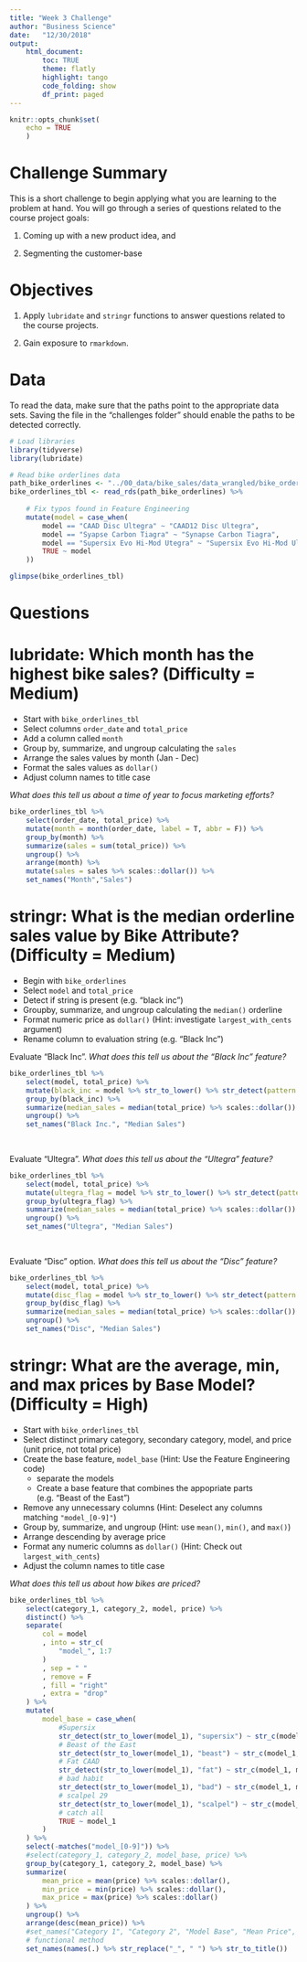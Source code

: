 ```yaml
---
title: "Week 3 Challenge"
author: "Business Science"
date:   "12/30/2018"
output: 
    html_document:
        toc: TRUE
        theme: flatly
        highlight: tango
        code_folding: show
        df_print: paged
---
```


```r
knitr::opts_chunk$set(
    echo = TRUE
    )
```

# Challenge Summary

This is a short challenge to begin applying what you are learning to the problem at hand. You will go through a series of questions related to the course project goals: 

1. Coming up with a new product idea, and 

2. Segmenting the customer-base

# Objectives

1. Apply `lubridate` and `stringr` functions to answer questions related to the course projects. 
 
2. Gain exposure to `rmarkdown`.

# Data

To read the data, make sure that the paths point to the appropriate data sets. Saving the file in the "challenges folder" should enable the paths to be detected correctly. 

```r
# Load libraries
library(tidyverse)
library(lubridate)
```

```r
# Read bike orderlines data
path_bike_orderlines <- "../00_data/bike_sales/data_wrangled/bike_orderlines.rds"
bike_orderlines_tbl <- read_rds(path_bike_orderlines) %>%
    
    # Fix typos found in Feature Engineering
    mutate(model = case_when(
        model == "CAAD Disc Ultegra" ~ "CAAD12 Disc Ultegra",
        model == "Syapse Carbon Tiagra" ~ "Synapse Carbon Tiagra",
        model == "Supersix Evo Hi-Mod Utegra" ~ "Supersix Evo Hi-Mod Ultegra",
        TRUE ~ model
    ))

glimpse(bike_orderlines_tbl)
```



# Questions

# lubridate: Which month has the highest bike sales? (Difficulty = Medium)

- Start with `bike_orderlines_tbl`
- Select columns `order_date` and `total_price`
- Add a column called `month`
- Group by, summarize, and ungroup calculating the `sales`
- Arrange the sales values by month (Jan - Dec)
- Format the sales values as `dollar()`
- Adjust column names to title case

_What does this tell us about a time of year to focus marketing efforts?_

```r
bike_orderlines_tbl %>%
    select(order_date, total_price) %>%
    mutate(month = month(order_date, label = T, abbr = F)) %>%
    group_by(month) %>%
    summarize(sales = sum(total_price)) %>%
    ungroup() %>%
    arrange(month) %>%
    mutate(sales = sales %>% scales::dollar()) %>%
    set_names("Month","Sales")


```


# stringr: What is the median orderline sales value by Bike Attribute? (Difficulty = Medium)

- Begin with `bike_orderlines`
- Select `model` and `total_price`
- Detect if string is present (e.g. "black inc")
- Groupby, summarize, and ungroup calculating the `median()` orderline
- Format numeric price as `dollar()` (Hint: investigate `largest_with_cents` argument)
- Rename column to evaluation string (e.g. "Black Inc") 


Evaluate "Black Inc". _What does this tell us about the "Black Inc" feature?_

```r
bike_orderlines_tbl %>%
    select(model, total_price) %>%
    mutate(black_inc = model %>% str_to_lower() %>% str_detect(pattern = "black inc")) %>%
    group_by(black_inc) %>%
    summarize(median_sales = median(total_price) %>% scales::dollar()) %>%
    ungroup() %>%
    set_names("Black Inc.", "Median Sales")
    
    
```

Evaluate "Ultegra". _What does this tell us about the "Ultegra" feature?_

```r
bike_orderlines_tbl %>%
    select(model, total_price) %>%
    mutate(ultegra_flag = model %>% str_to_lower() %>% str_detect(pattern = "ultegra")) %>%
    group_by(ultegra_flag) %>%
    summarize(median_sales = median(total_price) %>% scales::dollar()) %>%
    ungroup() %>%
    set_names("Ultegra", "Median Sales")
    
    
```


Evaluate "Disc" option. _What does this tell us about the "Disc" feature?_

```r
bike_orderlines_tbl %>%
    select(model, total_price) %>%
    mutate(disc_flag = model %>% str_to_lower() %>% str_detect(pattern = "disc")) %>%
    group_by(disc_flag) %>%
    summarize(median_sales = median(total_price) %>% scales::dollar()) %>%
    ungroup() %>%
    set_names("Disc", "Median Sales")

```


# stringr: What are the average, min, and max prices by Base Model? (Difficulty = High)

- Start with `bike_orderlines_tbl`
- Select distinct primary category, secondary category, model, and price (unit price, not total price)
- Create the base feature, `model_base` (Hint: Use the Feature Engineering code)
    - separate the models
    - Create a base feature that combines the appopriate parts (e.g. "Beast of the East")
- Remove any unnecessary columns (Hint: Deselect any columns matching `"model_[0-9]"`)
- Group by, summarize, and ungroup (Hint: use `mean()`, `min()`, and `max()`)
- Arrange descending by average price
- Format any numeric columns as `dollar()` (Hint: Check out `largest_with_cents`) 
- Adjust the column names to title case

_What does this tell us about how bikes are priced?_

```r
bike_orderlines_tbl %>%
    select(category_1, category_2, model, price) %>%
    distinct() %>%
    separate(
        col = model
        , into = str_c(
            "model_", 1:7
        )
        , sep = " "
        , remove = F
        , fill = "right"
        , extra = "drop"
    ) %>%
    mutate(
        model_base = case_when(
            #Supersix
            str_detect(str_to_lower(model_1), "supersix") ~ str_c(model_1, model_2, sep = " "),
            # Beast of the East
            str_detect(str_to_lower(model_1), "beast") ~ str_c(model_1, model_2, model_3, model_4, sep = " "),
            # Fat CAAD
            str_detect(str_to_lower(model_1), "fat") ~ str_c(model_1, model_2, sep = " "),
            # bad habit
            str_detect(str_to_lower(model_1), "bad") ~ str_c(model_1, model_2, sep = " "),
            # scalpel 29
            str_detect(str_to_lower(model_1), "scalpel") ~ str_c(model_1, model_2, sep = " "),
            # catch all
            TRUE ~ model_1
        )
    ) %>%
    select(-matches("model_[0-9]")) %>%
    #select(category_1, category_2, model_base, price) %>%
    group_by(category_1, category_2, model_base) %>%
    summarize(
        mean_price = mean(price) %>% scales::dollar(),
        min_price  = min(price) %>% scales::dollar(),
        max_price = max(price) %>% scales::dollar()
    ) %>%
    ungroup() %>%
    arrange(desc(mean_price)) %>%
    #set_names("Category 1", "Category 2", "Model Base", "Mean Price", "Min Price", "Max Price")
    # functional method
    set_names(names(.) %>% str_replace("_", " ") %>% str_to_title())
 
```




